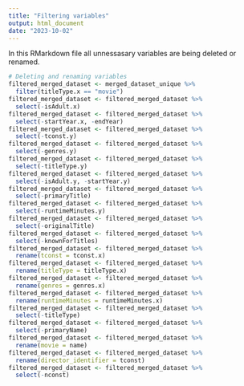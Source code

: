 ```yaml
---
title: "Filtering variables"
output: html_document
date: "2023-10-02"
---
```

In this RMarkdown file all unnessasary variables are being deleted or renamed.

```r
# Deleting and renaming variables
filtered_merged_dataset <- merged_dataset_unique %>%
  filter(titleType.x == "movie")
filtered_merged_dataset <- filtered_merged_dataset %>%
  select(-isAdult.x)
filtered_merged_dataset <- filtered_merged_dataset %>%
  select(-startYear.x, -endYear)
filtered_merged_dataset <- filtered_merged_dataset %>%
  select(-tconst.y)
filtered_merged_dataset <- filtered_merged_dataset %>%
  select(-genres.y)
filtered_merged_dataset <- filtered_merged_dataset %>%
  select(-titleType.y)
filtered_merged_dataset <- filtered_merged_dataset %>%
  select(-isAdult.y, -startYear.y)
filtered_merged_dataset <- filtered_merged_dataset %>%
  select(-primaryTitle)
filtered_merged_dataset <- filtered_merged_dataset %>%
  select(-runtimeMinutes.y)
filtered_merged_dataset <- filtered_merged_dataset %>%
  select(-originalTitle)
filtered_merged_dataset <- filtered_merged_dataset %>%
  select(-knownForTitles)
filtered_merged_dataset <- filtered_merged_dataset %>%
  rename(tconst = tconst.x)
filtered_merged_dataset <- filtered_merged_dataset %>%
  rename(titleType = titleType.x)
filtered_merged_dataset <- filtered_merged_dataset %>%
  rename(genres = genres.x)
filtered_merged_dataset <- filtered_merged_dataset %>%
  rename(runtimeMinutes = runtimeMinutes.x)
filtered_merged_dataset <- filtered_merged_dataset %>%
  select(-titleType)
filtered_merged_dataset <- filtered_merged_dataset %>%
  select(-primaryName)
filtered_merged_dataset <- filtered_merged_dataset %>%
  rename(movie = name)
filtered_merged_dataset <- filtered_merged_dataset %>%
  rename(director_identifier = tconst)
filtered_merged_dataset <- filtered_merged_dataset %>%
  select(-nconst)
```
